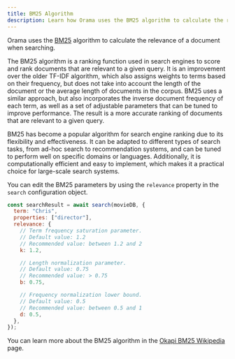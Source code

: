 ```yaml
---
title: BM25 Algorithm
description: Learn how Orama uses the BM25 algorithm to calculate the relevance of a document when searching.
---
```


Orama uses the [BM25](https://en.wikipedia.org/wiki/Okapi_BM25) algorithm to calculate the relevance of a document when searching.

The BM25 algorithm is a ranking function used in search engines to score and rank documents that are relevant to a given query. It is an improvement over the older TF-IDF algorithm, which also assigns weights to terms based on their frequency, but does not take into account the length of the document or the average length of documents in the corpus. BM25 uses a similar approach, but also incorporates the inverse document frequency of each term, as well as a set of adjustable parameters that can be tuned to improve performance. The result is a more accurate ranking of documents that are relevant to a given query.

BM25 has become a popular algorithm for search engine ranking due to its flexibility and effectiveness. It can be adapted to different types of search tasks, from ad-hoc search to recommendation systems, and can be tuned to perform well on specific domains or languages. Additionally, it is computationally efficient and easy to implement, which makes it a practical choice for large-scale search systems.

You can edit the BM25 parameters by using the `relevance` property in the `search`
configuration object.

```javascript copy
const searchResult = await search(movieDB, {
  term: "Chris",
  properties: ["director"],
  relevance: {
    // Term frequency saturation parameter.
    // Default value: 1.2
    // Recommended value: between 1.2 and 2
    k: 1.2,

    // Length normalization parameter.
    // Default value: 0.75
    // Recommended value: > 0.75
    b: 0.75,

    // Frequency normalization lower bound.
    // Default value: 0.5
    // Recommended value: between 0.5 and 1
    d: 0.5,
  },
});
```

You can learn more about the BM25 algorithm in the [Okapi BM25 Wikipedia](https://en.wikipedia.org/wiki/Okapi_BM25) page.
